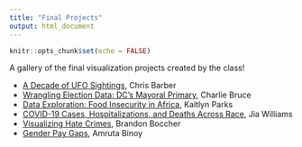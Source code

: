 ```yaml
---
title: "Final Projects"
output: html_document
---
```


```r
knitr::opts_chunk$set(echo = FALSE)
```

A gallery of the final visualization projects created by the class!

* [A Decade of UFO Sightings](../projects/Barber_FinalUFO/), Chris Barber
* [Wrangling Election Data: DC's Mayoral Primary](../projects/Bruce_FinalProject/), Charlie Bruce
* [Data Exploration: Food Insecurity in Africa](../projects/PARKS_FinalProject/), Kaitlyn Parks
* [COVID-19 Cases, Hospitalizations, and Deaths Across Race](../projects/williams_finalproject/), Jia Williams
* [Visualizing Hate Crimes](../projects/Boccher_Final_Project/), Brandon Boccher
* [Gender Pay Gaps](../projects/Binoy_project/), Amruta Binoy

